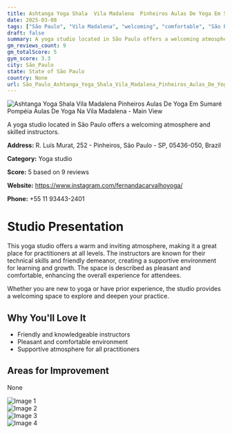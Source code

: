 ```yaml
---
title: Ashtanga Yoga Shala  Vila Madalena  Pinheiros Aulas De Yoga Em Sumaré Pompéia Aulas De Yoga Na Vila Madalena
date: 2025-03-08
tags: ["São Paulo", "Vila Madalena", "welcoming", "comfortable", "São Paulo"]  
draft: false
summary: A yoga studio located in São Paulo offers a welcoming atmosphere and skilled instructors.
gm_reviews_count: 9
gm_totalScore: 5
gym_score: 3.3
city: São_Paulo
state: State of São Paulo
country: None
url: São_Paulo_Ashtanga_Yoga_Shala_Vila_Madalena_Pinheiros_Aulas_De_Yoga_Em_Sumaré_Pompéia_Aulas_De_Yoga_Na_Vila_Madalena
---
```


<div className="aspect-[16/9] relative my-8">
  <img 
    src="https://lh5.googleusercontent.com/p/AF1QipO74F5Xnm1qzJPXEYKsPOAMNv3SiFctmaDprQbs=w1920-h1080-k-no"
    alt="Ashtanga Yoga Shala  Vila Madalena  Pinheiros Aulas De Yoga Em Sumaré Pompéia Aulas De Yoga Na Vila Madalena - Main View"
    className="object-cover absolute inset-0 w-full h-full rounded-lg"
  />
</div>

A yoga studio located in São Paulo offers a welcoming atmosphere and skilled instructors.

**Address:** R. Luís Murat, 252 - Pinheiros, São Paulo - SP, 05436-050, Brazil

**Category:** Yoga studio

**Score:** 5 based on 9 reviews

**Website:** https://www.instagram.com/fernandacarvalhoyoga/

**Phone:** +55 11 93443-2401

# Studio Presentation

This yoga studio offers a warm and inviting atmosphere, making it a great place for practitioners at all levels. The instructors are known for their technical skills and friendly demeanor, creating a supportive environment for learning and growth. The space is described as pleasant and comfortable, enhancing the overall experience for attendees.

Whether you are new to yoga or have prior experience, the studio provides a welcoming space to explore and deepen your practice.

## Why You'll Love It

- Friendly and knowledgeable instructors
- Pleasant and comfortable environment
- Supportive atmosphere for all practitioners

## Areas for Improvement

None

<div className="grid grid-cols-1 xl:grid-cols-2 gap-4 my-8">
<div className="aspect-[4/3] relative"><img src="https://lh5.googleusercontent.com/p/AF1QipPstszTkFFnDG6pn4gUvXA0oroICgbmHH61TMy2=w1920-h1080-k-no" alt="Image 1" className="object-cover absolute inset-0 w-full h-full rounded-lg" /></div>
<div className="aspect-[4/3] relative"><img src="https://lh5.googleusercontent.com/p/AF1QipN19LDrlFucsNvzCzDnyusNoSFjEFDb9sesXcoK=w1920-h1080-k-no" alt="Image 2" className="object-cover absolute inset-0 w-full h-full rounded-lg" /></div>
<div className="aspect-[4/3] relative"><img src="https://lh5.googleusercontent.com/p/AF1QipOW9ENKgxjfgNapc_vB1f-Y9s49IRglbOiEKjCT=w1920-h1080-k-no" alt="Image 3" className="object-cover absolute inset-0 w-full h-full rounded-lg" /></div>
<div className="aspect-[4/3] relative"><img src="https://lh5.googleusercontent.com/p/AF1QipP59NcUaCesNauZBIhhE0Rl1r9QjV8lHbERS3S_=w1920-h1080-k-no" alt="Image 4" className="object-cover absolute inset-0 w-full h-full rounded-lg" /></div>
</div>